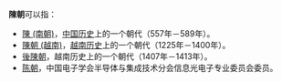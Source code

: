 '''陳朝'''可以指：

* [[陳_(南朝)|陳 (南朝)]]，[[中国历史|中国历史]]上的一个朝代（557年－589年）。
* [[陳朝_(越南)|陳朝 (越南)]]，[[越南历史|越南历史]]上的一个朝代（1225年－1400年）。
* [[後陳朝|後陳朝]]，越南历史上的一个朝代（1407年－1413年）。
* [[陈朝_(人物)|陈朝]]，中国电子学会半导体与集成技术分会信息光电子专业委员会委员。

{{Disambig|Cat=二字亞洲相關消歧義}}